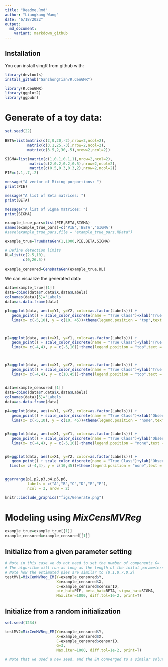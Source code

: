 ```yaml
---
title: "Readme.Rmd"
author: "Liangkang Wang"
date: "6/18/2022"
output: 
  md_document:
    variant: markdown_github
---
```

## Installation

You can install singR from github with:
```r
library(devtools)
install_github("GanzhongTian/R.CenGMR")
```
```r
library(R.CenGMR)
library(ggplot2)
library(ggpubr)
```

# Generate of a toy data:
```r
set.seed(22) 

BETA=list(matrix(c(2,0,20,-2),nrow=2,ncol=2),
          matrix(c(3,1,25,-3),nrow=2,ncol=2),
          matrix(c(3.5,2,30,-5),nrow=2,ncol=2))

SIGMA=list(matrix(c(1,0.1,0.1,1),nrow=2,ncol=2),
           matrix(c(2,0.2,0.2,0.5),nrow=2,ncol=2),
           matrix(c(0.5,0.3,0.3,2),nrow=2,ncol=2))
PIE=c(.1,.7,.2)

message("A vector of Mixing porportions: ")
print(PIE)

message("A list of Beta matrices: ")
print(BETA)

message("A list of Sigma matrices: ")
print(SIGMA)
```

```r
example_true_pars=list(PIE,BETA,SIGMA)
names(example_true_pars)=c('PIE','BETA','SIGMA')
#save(example_true_pars,file = "example_true_pars.RData")

example_true=TrueDataGen(1,1000,PIE,BETA,SIGMA)

# Define detection limits
DL=list(c(2.5,10),
        c(0,26.5))

example_censored=CensDataGen(example_true,DL)
```

We can visualize the generated data:
```r
data=example_true[[1]]
data=cbind(data$Y,data$X,data$Labels)
colnames(data)[5]='Labels'
data=as.data.frame(data)

p1=ggplot(data, aes(x=Y1, y=Y2, color=as.factor(Labels))) +
   geom_point() + scale_color_discrete(name = "True Class")+xlab("True Y1")+ylab("True Y2")+
   lims(x= c(-5,10), y = c(10, 45))+theme(legend.position = "top",text = element_text(size = 20))



p2=ggplot(data, aes(x=X1, y=Y1, color=as.factor(Labels))) +
   geom_point() + scale_color_discrete(name = "True Class")+ylab("True Y1")+
   lims(x= c(-4,4), y = c(-5,10))+theme(legend.position = "top",text = element_text(size = 20))



p3=ggplot(data, aes(x=X1, y=Y2, color=as.factor(Labels))) +
   geom_point() + scale_color_discrete(name = "True Class")+ylab("True Y2")+
   lims(x= c(-4,4), y = c(10,45))+theme(legend.position = "top",text = element_text(size = 20))


data=example_censored[[1]]
data=cbind(data$Y,data$X,data$Labels)
colnames(data)[5]='Labels'
data=as.data.frame(data)

p4=ggplot(data, aes(x=Y1, y=Y2, color=as.factor(Labels))) +
   geom_point() + scale_color_discrete(name = "True Class")+xlab("Observed Y1")+ylab("Observed Y2")+
   lims(x= c(-5,10), y = c(10, 45))+theme(legend.position = "none",text = element_text(size = 20))


p5=ggplot(data, aes(x=X1, y=Y1, color=as.factor(Labels))) +
   geom_point() + scale_color_discrete(name = "True Class")+ylab("Observed Y1")+
   lims(x= c(-4,4), y = c(-5,10))+theme(legend.position = "none",text = element_text(size = 20))


p6=ggplot(data, aes(x=X1, y=Y2, color=as.factor(Labels))) +
   geom_point() + scale_color_discrete(name = "True Class")+ylab("Observed Y2")+
  lims(x= c(-4,4), y = c(10,45))+theme(legend.position = "none",text = element_text(size = 20))


ggarrange(p1,p2,p3,p4,p5,p6, 
          labels = c("A","B","C","D","E","F"),
          ncol = 3, nrow = 2)
```
```r

knitr::include_graphics("figs/Generate.png")
```
# Modeling using *MixCensMVReg*
```r
example_true=example_true[[1]]
example_censored=example_censored[[1]]
```

## Initialize from a given parameter setting
```r
# Note in this case we do not need to set the number of components G=
# The algorithm will run as long as the length of the inital parameters agree.
# Note how the estimated pies are similar to (0.1,0.7,0.2)
testMV1=MixCenMVReg_EM(Y=example_censored$Y,
                       X=example_censored$X,
                       C=example_censored$censorID, 
                       pie_hat=PIE, beta_hat=BETA, sigma_hat=SIGMA,
                       Max.iter=1000, diff.tol=1e-2, print=T)
```

## Initialize from a random initialization
```r
set.seed(1234) 

testMV2=MixCenMVReg_EM(Y=example_censored$Y,
                       X=example_censored$X,
                       C=example_censored$censorID, 
                       G=3,
                       Max.iter=1000, diff.tol=1e-2, print=T)

# Note that we used a new seed, and the EM converged to a similar solution as testMV1, but with switched labels

```

